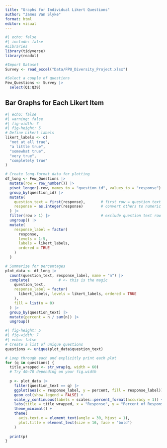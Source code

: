 ```yaml
---
title: "Graphs for Individual Likert Questions"
author: "James Van Slyke"
format: html
editor: visual
---
```


```r
#| echo: false
#| include: false
#Libraries
library(tidyverse)
library(readxl)

#Import Dataset
Survey <- read_excel("Data/FPU_Diversity_Project.xlsx")

#Select a couple of questions
Few_Questions <- Survey |> 
  select(Q1:Q39)
```

## Bar Graphs for Each Likert Item

```r
#| echo: false
#| warning: false
#| fig-width: 7
#| fig-height: 5
# Define Likert labels
likert_labels <- c(
  "not at all true",
  "a little true",
  "somewhat true",
  "very true",
  "completely true"
)

# Create long-format data for plotting
df_long <- Few_Questions |>
  mutate(row = row_number()) |>
  pivot_longer(-row, names_to = "question_id", values_to = "response") |>
  group_by(question_id) |>
  mutate(
    question_text = first(response),       # first row = question text
    response = as.integer(response)        # convert others to numeric
  ) |>
  filter(row > 1) |>                       # exclude question text row
  ungroup() |>
  mutate(
    response_label = factor(
      response,
      levels = 1:5,
      labels = likert_labels,
      ordered = TRUE
    )
  )

# Summarize for percentages
plot_data <- df_long |>
  count(question_text, response_label, name = "n") |>
  complete(             # <- this is the magic
    question_text,
    response_label = factor(
      likert_labels, levels = likert_labels, ordered = TRUE
    ),
    fill = list(n = 0)
  ) |>
  group_by(question_text) |>
  mutate(percent = n / sum(n)) |>
  ungroup()


```

```r
#| fig-height: 5
#| fig-width: 7
#| echo: false
# Create a list of unique questions
questions <- unique(plot_data$question_text)

# Loop through each and explicitly print each plot
for (q in questions) {
  title_wrapped <- str_wrap(q, width = 60)  
  # Try 40–70 depending on your fig.width
  
  p <- plot_data |>
    filter(question_text == q) |>
    ggplot(aes(x = response_label, y = percent, fill = response_label)) +
    geom_col(show.legend = FALSE) +
    scale_y_continuous(labels = scales::percent_format(accuracy = 1)) +
    labs(title = title_wrapped, x = "Response", y = "Percent of Responses") +
    theme_minimal() +
    theme(
      axis.text.x = element_text(angle = 30, hjust = 1),
      plot.title = element_text(size = 16, face = "bold")
    )
  
  print(p)
}
```
